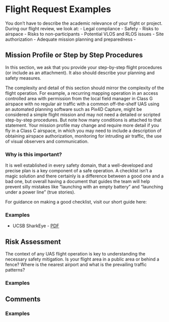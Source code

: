 # Flight Request Examples

You don't have to describe the academic relevance of your flight or project.  During our flight review, we look at:
- Legal compliance
- Safety
    - Risks to airspace
    - Risks to non-participants
    - Potential VLOS and RLOS issues
- Site authorization
- Adequate mission planning and preparedness
- 

## Mission Profile or Step by Step Procedures

In this section, we ask that you provide your step-by-step flight procedures (or include as an attachment).  It also should describe your planning and safety measures.  

The complexity and detail of this section should mirror the complexity of the flight operation.  For example, a recurring mapping operation in an access controlled area with permission from the local field manager in Class G airspace with no regular air traffic with a common off-the-shelf UAS using an automated planning software such as Pix4D Capture, might be considered a simple flight mission and may not need a detailed or scripted step-by-step procedures.  But note how many conditions is attached to that statement. Your mission profile may change and require more detail if you fly in a Class C airspace, in which you may need to include a description of obtaining airspace authorization, monitoring for intruding air traffic, the use of visual observers and communication.


### Why is this important?

It is well established in every safety domain, that a well-developed and precise plan is a key component of a safe operation.  A checklist isn't a magic solution and there certainly is a difference between a good one and a bad one, but overall having a document that guides the team will help prevent silly mistakes like "launching with an empty battery" and "launching under a power line" (true stories).

For guidance on making a good checklist, visit our short guide here:  

### Examples

- UCSB SharkEye - [PDF](files/UCSB_Procedures_Example.pdf)

## Risk Assessment

The context of any UAS flight operation is key to understanding the necessary safety mitigation.  Is your flight area in a public area or behind a fence? Where is the nearest airport and what is the prevailing traffic patterns?  

### Examples

## Comments

### Examples